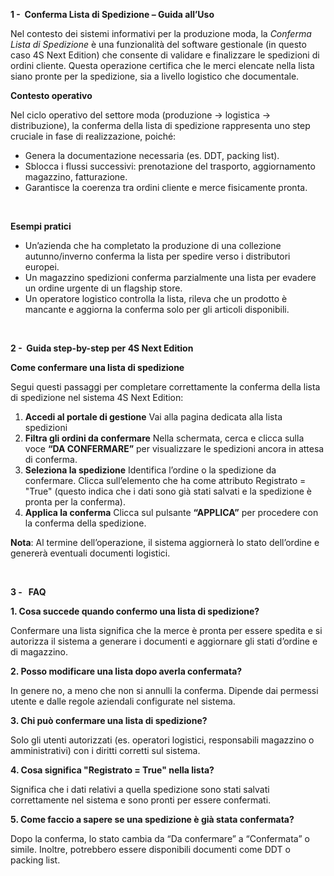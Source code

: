 **1 -  Conferma Lista di Spedizione – Guida all’Uso**

Nel contesto dei sistemi informativi per la produzione moda, la *Conferma Lista di Spedizione* è una funzionalità del software gestionale (in questo caso 4S Next Edition) che consente di validare e finalizzare le spedizioni di ordini cliente. Questa operazione certifica che le merci elencate nella lista siano pronte per la spedizione, sia a livello logistico che documentale.

**Contesto operativo**

Nel ciclo operativo del settore moda (produzione → logistica → distribuzione), la conferma della lista di spedizione rappresenta uno step cruciale in fase di realizzazione, poiché:

* Genera la documentazione necessaria (es. DDT, packing list).
* Sblocca i flussi successivi: prenotazione del trasporto, aggiornamento magazzino, fatturazione.
* Garantisce la coerenza tra ordini cliente e merce fisicamente pronta.

 

**Esempi pratici**

* Un’azienda che ha completato la produzione di una collezione autunno/inverno conferma la lista per spedire verso i distributori europei.
* Un magazzino spedizioni conferma parzialmente una lista per evadere un ordine urgente di un flagship store.
* Un operatore logistico controlla la lista, rileva che un prodotto è mancante e aggiorna la conferma solo per gli articoli disponibili.

 

**2 -  Guida step-by-step per 4S Next Edition**

**Come confermare una lista di spedizione**

Segui questi passaggi per completare correttamente la conferma della lista di spedizione nel sistema 4S Next Edition:

1. **Accedi al portale di gestione** Vai alla pagina dedicata alla lista spedizioni
2. **Filtra gli ordini da confermare** Nella schermata, cerca e clicca sulla voce **“DA CONFERMARE”** per visualizzare le spedizioni ancora in attesa di conferma.
3. **Seleziona la spedizione** Identifica l’ordine o la spedizione da confermare. Clicca sull’elemento che ha come attributo Registrato = "True" (questo indica che i dati sono già stati salvati e la spedizione è pronta per la conferma).
4. **Applica la conferma** Clicca sul pulsante **“APPLICA”** per procedere con la conferma della spedizione.

**Nota**: Al termine dell’operazione, il sistema aggiornerà lo stato dell’ordine e genererà eventuali documenti logistici.

 

**3 -   FAQ**

**1. Cosa succede quando confermo una lista di spedizione?**

Confermare una lista significa che la merce è pronta per essere spedita e si autorizza il sistema a generare i documenti e aggiornare gli stati d’ordine e di magazzino.

**2. Posso modificare una lista dopo averla confermata?**

In genere no, a meno che non si annulli la conferma. Dipende dai permessi utente e dalle regole aziendali configurate nel sistema.

**3. Chi può confermare una lista di spedizione?**

Solo gli utenti autorizzati (es. operatori logistici, responsabili magazzino o amministrativi) con i diritti corretti sul sistema.

**4. Cosa significa "Registrato = True" nella lista?**

Significa che i dati relativi a quella spedizione sono stati salvati correttamente nel sistema e sono pronti per essere confermati.

**5. Come faccio a sapere se una spedizione è già stata confermata?**

Dopo la conferma, lo stato cambia da “Da confermare” a “Confermata” o simile. Inoltre, potrebbero essere disponibili documenti come DDT o packing list.